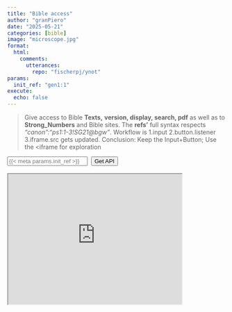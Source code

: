 ```yaml
---
title: "Bible access"
author: "granPiero"
date: "2025-05-21"
categories: [bible]
image: "microscope.jpg"
format: 
  html:
    comments:
      utterances: 
        repo: "fischerpj/ynot"
params:
  init_ref: "gen1:1"
execute:
  echo: false        
---
```


> Give access to Bible **Texts,** **version, display, search, pdf** as well as to **Strong_Numbers** and Bible sites. The **refs'** full syntax respects *"canon":"ps1:1-3!SG21\@bgw"*. Workflow is 1.input 2.button.listener 3.iframe.src gets updated. Conclusion: Keep the Input+Button; Use the \<iframe for exploration

```{=html}
<input type="text" id="inputField" placeholder="{{< meta params.init_ref >}}">  <button id="submitButton">Get API</button>
```

```{=html}
<br/><br/> <iframe id="frame0" src="https://jsfapi.netlify.app/.netlify/functions/bgw?param={{< meta params.init_ref >}}" title="jsfapi iframe" width="400" height="300"> </iframe>
```

```{=html}
<script>
    // Function to be triggered when the button is clicked
    function handleClick() {
      const endpoint = "https://jsfapi.netlify.app/.netlify/functions/bgw";
      var inputValue = document.getElementById('inputField').value;
//      document.getElementById('displayText').innerText = endpoint +"?param=" + inputValue;
      document.getElementById('frame0').src = endpoint +"?param=" + inputValue;
    };

    // Add event listener to the button
    document.getElementById('submitButton').addEventListener('click', handleClick);
  </script>
```

```{=html}
<script>
async function fetchAndDisplay(param) {
  try {
    const response = await fetch(`https://hall.pjafischer.workers.dev/passage/?param=${encodeURIComponent(param)}`);
    const data = await response.json(); // Assuming the response is in JSON format

    if (data.htmlraw) {
      const div = document.createElement("div");
      div.innerHTML = data.htmlraw;
      document.body.appendChild(div);
    } else {
      console.error("rawhtml property not found in response");
    }
  } catch (error) {
    console.error("Error fetching data:", error);
  }
}

// Example usage:
fetchAndDisplay("ps42!kjv");
</script>
```
